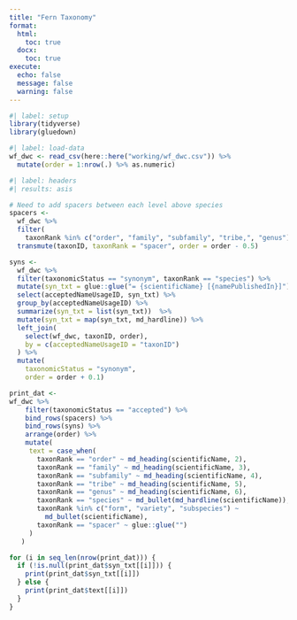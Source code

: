```yaml
---
title: "Fern Taxonomy"
format:
  html:
    toc: true
  docx:
    toc: true
execute: 
  echo: false
  message: false
  warning: false
---
```


```r
#| label: setup
library(tidyverse)
library(gluedown)
```

```r
#| label: load-data
wf_dwc <- read_csv(here::here("working/wf_dwc.csv")) %>%
  mutate(order = 1:nrow(.) %>% as.numeric)
```

```r
#| label: headers
#| results: asis

# Need to add spacers between each level above species
spacers <-
  wf_dwc %>%
  filter(
    taxonRank %in% c("order", "family", "subfamily", "tribe,", "genus")) %>%
  transmute(taxonID, taxonRank = "spacer", order = order - 0.5)

syns <-
  wf_dwc %>%
  filter(taxonomicStatus == "synonym", taxonRank == "species") %>%
  mutate(syn_txt = glue::glue("= {scientificName} [{namePublishedIn}]")) %>%
  select(acceptedNameUsageID, syn_txt) %>%
  group_by(acceptedNameUsageID) %>%
  summarize(syn_txt = list(syn_txt))  %>%
  mutate(syn_txt = map(syn_txt, md_hardline)) %>%
  left_join(
    select(wf_dwc, taxonID, order),
    by = c(acceptedNameUsageID = "taxonID")
  ) %>%
  mutate(
    taxonomicStatus = "synonym",
    order = order + 0.1)

print_dat <-
wf_dwc %>%
    filter(taxonomicStatus == "accepted") %>%
    bind_rows(spacers) %>%
    bind_rows(syns) %>%
    arrange(order) %>%
    mutate(
     text = case_when(
       taxonRank == "order" ~ md_heading(scientificName, 2),
       taxonRank == "family" ~ md_heading(scientificName, 3),
       taxonRank == "subfamily" ~ md_heading(scientificName, 4),
       taxonRank == "tribe" ~ md_heading(scientificName, 5),
       taxonRank == "genus" ~ md_heading(scientificName, 6),
       taxonRank == "species" ~ md_bullet(md_hardline(scientificName)),
       taxonRank %in% c("form", "variety", "subspecies") ~ 
         md_bullet(scientificName),
       taxonRank == "spacer" ~ glue::glue("")
     )
   )

for (i in seq_len(nrow(print_dat))) {
  if (!is.null(print_dat$syn_txt[[i]])) {
    print(print_dat$syn_txt[[i]])
  } else {
    print(print_dat$text[[i]])
  }
}
```
